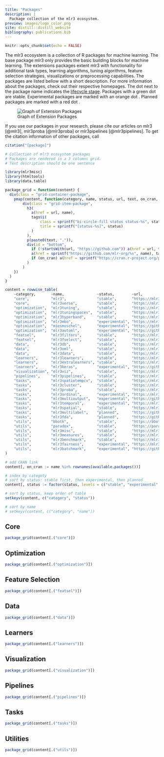 ```yaml
---
title: "Packages"
description: |
  Package collection of the mlr3 ecosystem.
preview: images/logo_color.png
site: distill::distill_website
bibliography: publications.bib
---
```


```r
knitr::opts_chunk$set(echo = FALSE)
```

The mlr3 ecosystem is a collection of R packages for machine learning.
The base package mlr3 only provides the basic building blocks for machine learning.
The extensions packages extent mlr3 with functionality for additional task types, learning algorithms, tuning algorithms, feature selection strategies, visualizations or preprocessing capabilities.
The packages are listed bellow with a short description.
For more information about the packages, check out their respective homepages.
The dot next to the package name indicates the [lifecycle stage](https://lifecycle.r-lib.org/articles/stages.html).
Packages with a green dot <i class="bi-circle-fill status-stable" title = "[status-stable]"></i> are stable.
Experimental packages are marked with an orange dot <i class="bi-circle-fill status-experimental" title = "[status-experimental]"></i>.
Planned packages are marked with a red dot <i class="bi-circle-fill status-planned" title = "[status-planned]"></i>.

![Graph of Extension Packages](https://raw.githubusercontent.com/mlr-org/mlr3/master/man/figures/mlr3verse.svg?sanitize=true)

If you use our packages in your research, please cite our articles on mlr3 [@mlr3], mlr3proba [@mlr3proba] or mlr3pipelines [@mlr3pipelines].
To get the citation information of other packages, call

```r
citation("[package]")
```



```r
# Collection of mlr3 ecosystem packages
# Packages are rendered in a 3 columns grid.
# Text description should be one sentence

library(mlr3misc)
library(htmltools)
library(data.table)

package_grid = function(content) {
  div(class = "grid-container-package",
    pmap(content, function(category, name, status, url, text, on_cran, ...) {
        div(class = "grid-item-package",
          h3(
            a(href = url, name),
            tags$i(
                class = sprintf("bi-circle-fill status status-%s", status),
                title = sprintf("[status-%s]", status)
            )
          ),
          p(paste0(text, ".")),
          div(id = "bottom",
            if (!startsWith(url, "https://github.com")) a(href = url, tags$i(class = "bi bi-house")),
            a(href = sprintf("https://github.com/mlr-org/%s", name), tags$i(class = "bi bi-github")),
            if (on_cran) a(href = sprintf("https://cran.r-project.org/package=%s", name), tags$i(class = "fab fa-r-project"))
          )
        )
    })
  )
}

content = rowwise_table(
    ~category,       ~name,               ~status,        ~url,                                         ~text,
    "core",          "mlr3",              "stable",       "https://mlr3.mlr-org.com/",                  "Basic building blocks for machine learning",
    "core",          "mlr3verse",         "stable",       "https://mlr3verse.mlr-org.com/",             "Meta-package intended to simplify both installation and loading of packages from the mlr3 ecosystem",
    "optimization",  "mlr3tuning",        "stable",       "https://mlr3tuning.mlr-org.com/",            "Hyperparameter tuning for mlr3 learners",
    "optimization",  "mlr3tuningspaces",  "stable",       "https://mlr3tuningspaces.mlr-org.com/",      "Collection of search spaces for hyperparameter tuning",
    "optimization",  "mlr3hyperband",     "stable",       "https://mlr3hyperband.mlr-org.com/",         "Successive halving and hyperband tuner for mlr3tuning",
    "optimization",  "mlr3mbo",           "experimental", "https://mlr3mbo.mlr-org.com/",               "Model-based optimization for mlr3tuning",
    "optimization",  "miesmuschel",       "experimental", "https://github.com/mlr-org/miesmuschel/",    "Flexible mixed integer evolutionary strategies",
    "optimization",  "mlr3automl",        "experimental", "https://github.com/mlr-org/mlr3automl/",     "Automated machine learning",
    "featsel",       "mlr3filters",       "stable",       "https://mlr3filters.mlr-org.com/",           "Filter Feature Selection",
    "featsel",       "mlr3fselect",       "stable",       "https://mlr3fselect.mlr-org.com/",           "Wrapper Feature Selection",
    "data",          "mlr3db",            "stable",       "https://mlr3db.mlr-org.com/",                "Data backend to transparently work with databases",
    "data",          "mlr3oml",           "stable",       "https://mlr3oml.mlr-org.com/",               "Connector to OpenML",
    "data",          "mlr3data",          "stable",       "https://mlr3data.mlr-org.com/",              "Data sets and tasks",
    "learners",      "mlr3learners",      "stable",       "https://mlr3learners.mlr-org.com/",          "Essential learners for mlr3, maintained by the mlr-org team",
    "learners",      "mlr3extralearners", "stable",       "https://mlr3extralearners.mlr-org.com/",     "Extra learners for mlr3, implemented by the community",
    "learners",      "mlr3keras",         "experimental", "https://github.com/mlr-org/mlr3keras/",      "Deep learning with Keras",
    "visualization", "mlr3viz",           "stable",       "https://mlr3viz.mlr-org.com/",               "Visualizations for tasks, predictions, resample results and benchmarks",
    "pipelines",     "mlr3pipelines",     "stable",       "https://mlr3pipelines.mlr-org.com/",         "Dataflow programming toolkit",
    "tasks",         "mlr3spatiotempcv",  "stable",       "https://mlr3spatiotempcv.mlr-org.com/",      "Spatiotemporal resampling and visualization methods",
    "tasks",         "mlr3cluster",       "stable",       "https://mlr3cluster.mlr-org.com/",           "Cluster analysis",
    "tasks",         "mlr3proba",         "stable",       "https://mlr3proba.mlr-org.com/",             "Probabilistic predictions",
    "tasks",         "mlr3ordinal",       "experimental", "https://mlr3ordinal.mlr-org.com/",           "Ordinal regression",
    "tasks",         "mlr3multioutput",   "experimental", "https://github.com/mlr-org/mlr3multioutput", "Storing and working with multi-output tasks",
    "tasks",         "mlr3temporal",      "experimental", "https://mlr3temporal.mlr-org.com/",          "Time series analysis",
    "tasks",         "mlr3spatial",       "stable",       "https://mlr3spatial.mlr-org.com/",           "Spatial data backends and prediction functions",
    "tasks",         "mlr3multilabel",    "planned",      "https://github.com/mlr-org/mlr3multilabel",  "Multi-Label Classification",
    "tasks",         "mlr3fda",           "planned",      "https://github.com/mlr-org/mlr3fda",         "Functional Data Analysis",
    "utils",         "bbotk",             "stable",       "https://bbotk.mlr-org.com/",                 "Black-box optimization toolkit",
    "utils",         "paradox",           "stable",       "https://paradox.mlr-org.com/",               "Universal parameter space description and tools",
    "utils",         "mlr3misc",          "stable",       "https://mlr3misc.mlr-org.com/",              "Miscellaneous helper functions for mlr3",
    "utils",         "mlr3measures",      "stable",       "https://mlr3measures.mlr-org.com/",          "Performance measures for supervised learning",
    "utils",         "mlr3benchmark",     "stable",       "https://mlr3benchmark.mlr-org.com/",         "Analysis and tools for benchmarking",
    "utils",         "mlr3fairness",      "experimental", "https://mlr3fairness.mlr-org.com/",          "Fairness in Machine Learning",
    "utils",         "mlr3batchmark",     "experimental", "https://github.com/mlr-org/mlr3batchmark/",  "Connector between mlr3 and batchtools"
)

# add CRAN link
content[, on_cran := name %in% rownames(available.packages())]

# index by categoty
# sort by status: stable first, then experimental, then planned
content[, status := factor(status, levels = c("stable", "experimental", "planned"), ordered = TRUE)]

# sort by status, keep order of table
setkeyv(content, c("category", "status"))

# sort by name
# setkeyv(content, c("category", "name"))
```

## <i class="bi-house-heart"></i> Core

```r
package_grid(content[.("core")])
```


## <i class="bi-sliders"></i> Optimization

```r
package_grid(content[.("optimization")])
```

## <i class="bi-funnel"></i> Feature Selection

```r
package_grid(content[.("featsel")])
```

## <i class="bi-hdd"></i> Data

```r
package_grid(content[.("data")])
```

## <i class="bi-pen"></i> Learners

```r
package_grid(content[.("learners")])
```

## <i class="bi-bar-chart-line"></i> Visualization

```r
package_grid(content[.("visualization")])
```

## <i class="bi-share"></i> Pipelines

```r
package_grid(content[.("pipelines")])
```

## <i class="bi-list-task"></i> Tasks

```r
package_grid(content[.("tasks")])
```

## <i class="bi-balloon"></i> Utilities

```r
package_grid(content[.("utils")])
```
